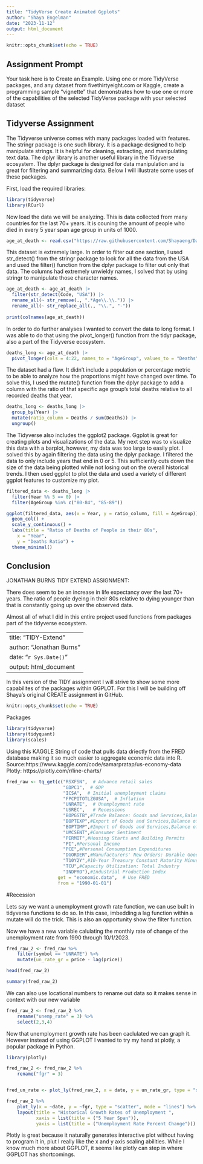 ```yaml
---
title: "TidyVerse Create Animated Ggplots"
author: "Shaya Engelman"
date: "2023-11-12"
output: html_document
---
```


```r
knitr::opts_chunk$set(echo = TRUE)
```

## Assignment Prompt

Your task here is to Create an Example.  Using one or more TidyVerse packages, and any dataset from fivethirtyeight.com or Kaggle, create a programming sample “vignette” that demonstrates how to use one or more of the capabilities of the selected TidyVerse package with your selected dataset

## Tidyverse Assignment

The Tidyverse universe comes with many packages loaded with features. The stringr package is one such library. It is a package designed to help manipulate strings. It is helpful for cleaning, extracting, and manipulating text data. The dplyr library is another useful library in the Tidyverse ecosystem. The dplyr package is designed for data manipulation and is great for filtering and summarizing data. Below I will illustrate some uses of these packages.

First, load the required libraries:
```r
library(tidyverse)
library(RCurl)
```

Now load the data we will be analyzing. This is data collected from many countries for the last 70+ years. It is couning the amount of people who died in every 5 year span age group in units of 1000.
```r
age_at_death <- read.csv("https://raw.githubusercontent.com/Shayaeng/Data607/main/TidyVerse%20Create/annual-death-rate-by-age-group.csv")
```

This dataset is extremely large. In order to filter out one section, I used str_detect() from the stringr package to look for all the data from the USA and used the filter() function from the dplyr package to filter out only that data. The columns had extremely unwieldy names, I solved that by using stringr to manipulate those character names.
```r
age_at_death <- age_at_death |>
  filter(str_detect(Code, "USA")) |>
  rename_all(~ str_remove(., ".*Age\\.\\.")) |>
  rename_all(~ str_replace_all(., "\\.", "-"))
  
print(colnames(age_at_death))
```

In order to do further analyses I wanted to convert the data to long format. I was able to do that using the pivot_longer() function from the tidyr package, also a part of the Tidyverse ecosystem.
```R
deaths_long <- age_at_death |>
  pivot_longer(cols = 4:22, names_to = "AgeGroup", values_to = "Deaths")
```

The dataset had a flaw. It didn't include a population or percentage metric to be able to analyze how the proportions might have changed over time. To solve this, I used the mutate() function from the dplyr package to add a column with the ratio of that specific age group's total deaths relative to all recorded deaths that year.
```r
deaths_long <- deaths_long |>
  group_by(Year) |>
  mutate(ratio_column = Deaths / sum(Deaths)) |>
  ungroup()
```

The Tidyverse also includes the ggplot2 package. Ggplot is great for creating plots and visualizations of the data. My next step was to visualize this data with a barplot, however, my data was too large to easily plot. I solved this by again filtering the data using the dplyr package. I filtered the data to only include years that end in 0 or 5. This sufficiently cuts down the size of the data being plotted while not losing out on the overall historical trends. I then used ggplot to plot the data and used a variety of different ggplot features to customize my plot.
```r
filtered_data <- deaths_long |>
  filter(Year %% 5 == 0) |>
  filter(AgeGroup %in% c("80-84", "85-89"))

ggplot(filtered_data, aes(x = Year, y = ratio_column, fill = AgeGroup)) +
  geom_col() +
  scale_y_continuous() +
  labs(title = "Ratio of Deaths of People in their 80s",
    x = "Year",
    y = "Deaths Ratio") +
  theme_minimal()
```

## Conclusion

JONATHAN BURNS TIDY EXTEND ASSIGNMENT:

There does seem to be an increase in life expectancy over the last 70+ years. The ratio of people dyeing in their 80s relative to dying younger than that is constantly going up over the observed data.

Almost all of what I did in this entire project used functions from packages part of the tidyverse ecosystem.


---
title: "TIDY-Extend"
author: "Jonathan Burns"
date: "`r Sys.Date()`"
output: html_document
---

In this version of the TIDY assignment I will strive to show some more capabilites of the packages within GGPLOT. For this I will be building off Shaya's original CREATE assignment in GitHub.
```r
knitr::opts_chunk$set(echo = TRUE)
```

Packages
```r
library(tidyverse)
library(tidyquant)
library(scales)
```

Using this KAGGLE String of code that pulls data driectly from the FRED database making it so much easier to aggregate economic data into R.
Source:https://www.kaggle.com/code/samarpratap/us-economy-data
Plotly: https://plotly.com/r/line-charts/



```r
fred_raw <- tq_get(c("RSXFSN",  # Advance retail sales
                     "GDPC1",  # GDP
                     "ICSA",  # Initial unemployment claims
                     "FPCPITOTLZGUSA",  # Inflation
                     "UNRATE",  # Unemployment rate
                     "USREC",   # Recessions
                     "BOPGSTB",#Trade Balance: Goods and Services,Balance of Payments Basis
                     "BOPTEXP",#Export of Goods and Services,Balance of Payment Basis
                     "BOPTIMP",#Import of Goods and Services,Balance of Payment Basis
                     "UMCSENT",#Consumer Sentiment
                     "PERMIT",#Housing Starts and Building Permits
                     "PI",#Personal Income
                     "PCE",#Personal Consumption Expenditures
                     "DGORDER",#Manufacturers' New Orders: Durable Goods
                     "T10Y2Y",#10-Year Treasury Constant Maturity Minus 2-Year Treasury Constant Maturity
                     "TCU",#Capacity Utilization: Total Industry
                     "INDPRO"),#Industrial Production Index
                   get = "economic.data",  # Use FRED
                   from = "1990-01-01")
```
#Recession


Lets say we want a unemployment growth rate function, we can use built in tidyverse functions to  do so.
In this case, imbedding a lag function within a mutate will do the trick. This is also an opportunity show the filter function.

Now we have a new variable calulating the monthly rate of change of the unemployment rate from 1990 through 10/1/2023.
```r
fred_raw_2 <- fred_raw %>% 
    filter(symbol == "UNRATE") %>% 
    mutate(un_rate_gr = price - lag(price))

head(fred_raw_2)
```

```r
summary(fred_raw_2)
```
We can also use locational numbers to rename out data so it makes sense in context with our new variable

```r
fred_raw_2 <- fred_raw_2 %>% 
    rename("unemp_rate" = 3) %>% 
    select(2,3,4)
```



Now that unemployment growth rate has been caclulated we can graph it. However instead of using GGPLOT I wanted to try my hand at plotly, a popular package in Python.
```r
library(plotly)
```
 
```r
fred_raw_2 <- fred_raw_2 %>% 
    rename("fgr" = 3)


fred_un_rate <- plot_ly(fred_raw_2, x = date, y = un_rate_gr, type = "scatter", mode = "lines")
```

```r
fred_raw_2 %>% 
    plot_ly(x = ~date, y = ~fgr, type = "scatter", mode = "lines") %>% 
    layout(title = "Historical Growth Rates of Unemployment ", 
           xaxis = list(title = ("5 Year Span")), 
           yaxis = list(title = ("Unemployment Rate Percent Change")))
```

Plotly is great because it naturally generates interactive plot without having to program it in, plut I really like the x and y axis scaling abilities. While I know much more about GGPLOT, it seems like plotly can step in where GGPLOT has shortcomings.

